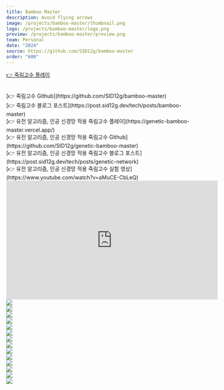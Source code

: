 ```yaml
---
title: Bamboo Master
description: Avoid flying arrows
image: /projects/bamboo-master/thumbnail.png
logo: /projects/bamboo-master/logo.png
preview: /projects/bamboo-master/preview.png
team: Personal
date: "2024"
source: https://github.com/SID12g/bamboo-master
order: "600"
---
```


[👉 죽림고수 플레이](https://bamboo-master.vercel.app/)

<br />
[👉 죽림고수 Github](https://github.com/SID12g/bamboo-master)

<br />
[👉 죽림고수 블로그 포스트](https://post.sid12g.dev/tech/posts/bamboo-master)

<br />
[👉 유전 알고리즘, 인공 신경망 적용 죽림고수 플레이](https://genetic-bamboo-master.vercel.app/)

<br />
[👉 유전 알고리즘, 인공 신경망 적용 죽림고수 Github](https://github.com/SID12g/genetic-bamboo-master)

<br />
[👉 유전 알고리즘, 인공 신경망 적용 죽림고수 블로그 포스트](https://post.sid12g.dev/tech/posts/genetic-network)

<br />
[👉 유전 알고리즘, 인공 신경망 적용 죽림고수 실험 영상](https://www.youtube.com/watch?v=aMuCE-CbLeQ)

<br />
<span style={{ display: "flex", justifyContent: "center" }}>
  <iframe
    style={{ borderRadius: 16 }}
    width="560"
    height="315"
    src="https://www.youtube.com/embed/aMuCE-CbLeQ?si=3KPlK0xKEvOY4z2V"
    title="YouTube video player"
    frameborder="0"
    allow="accelerometer; autoplay; clipboard-write; encrypted-media; gyroscope; picture-in-picture; web-share"
    referrerpolicy="strict-origin-when-cross-origin"
    allowfullscreen
  ></iframe>
</span>

<br />
<img style={{ borderRadius: 20 }} src="/projects/bamboo-master/1.png" />
<br />
<img style={{ borderRadius: 20 }} src="/projects/bamboo-master/2.png" />
<br />
<img style={{ borderRadius: 20 }} src="/projects/bamboo-master/3.png" />
<br />
<img style={{ borderRadius: 20 }} src="/projects/bamboo-master/4.png" />
<br />
<img style={{ borderRadius: 20 }} src="/projects/bamboo-master/5.png" />
<br />
<img style={{ borderRadius: 20 }} src="/projects/bamboo-master/6.png" />
<br />
<img style={{ borderRadius: 20 }} src="/projects/bamboo-master/7.png" />
<br />
<img style={{ borderRadius: 20 }} src="/projects/bamboo-master/8.png" />
<br />
<img style={{ borderRadius: 20 }} src="/projects/bamboo-master/9.png" />
<br />
<img style={{ borderRadius: 20 }} src="/projects/bamboo-master/10.png" />
<br />
<img style={{ borderRadius: 20 }} src="/projects/bamboo-master/11.png" />
<br />
<img style={{ borderRadius: 20 }} src="/projects/bamboo-master/12.png" />
<br />
<img style={{ borderRadius: 20 }} src="/projects/bamboo-master/13.png" />
<br />
<img style={{ borderRadius: 20 }} src="/projects/bamboo-master/14.png" />
